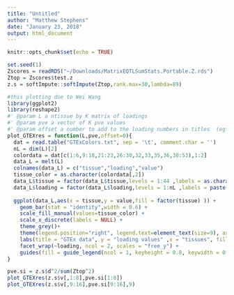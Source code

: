 ```yaml
---
title: "Untitled"
author: "Matthew Stephens"
date: "January 23, 2018"
output: html_document
---
```


```r
knitr::opts_chunk$set(echo = TRUE)
```

```r
set.seed(1)
Zscores = readRDS("~/Downloads/MatrixEQTLSumStats.Portable.Z.rds")
Ztop = Zscores$test.z
z.s = softImpute::softImpute(Ztop,rank.max=30,lambda=89)
```


```r
#this plotting due to Wei Wang
library(ggplot2)
library(reshape2)
#' @param L a ntissue by K matrix of loadings
#' @param pve a vector of K pve values
#' @param offset a number to add to the loading numbers in titles  (eg set to 9 if plotting loadings 9-x)
plot_GTEXres = function(L,pve,offset=0){
  dat = read.table("GTExColors.txt", sep = '\t', comment.char = '')
  nL = dim(L)[2]
  colordata = dat[c(1:6,9:18,21:23,26:30,32,33,35,36,38:53),1:2]
  data_L = melt(L)
  colnames(data_L) = c("tissue","loading","value")
  tissue_color = as.character(colordata[,2])
  data_L$tissue = factor(data_L$tissue,levels = 1:44 ,labels = as.character(colordata[,1]) )
  data_L$loading = factor(data_L$loading,levels = 1:nL ,labels = paste("loading",offset+(1:nL),"; pve:", round(pve,3)))
  
  ggplot(data_L,aes(x = tissue,y = value,fill = factor(tissue) )) +
    geom_bar(stat = "identity",width = 0.6) +
    scale_fill_manual(values=tissue_color) +
    scale_x_discrete(labels = NULL) +
    theme_grey()+
    theme(legend.position="right", legend.text=element_text(size=9), axis.text.y = element_text(size = 5)) + 
    labs(title = "GTEx data", y = "loading values" ,x = "tissues", fill="tissue") +
    facet_wrap(~loading, ncol = 2, scales = "free_y") +
    guides(fill = guide_legend(ncol = 1, keyheight = 0.8, keywidth = 0.3))
}

pve.si = z.s$d^2/sum(Ztop^2)
plot_GTEXres(z.s$v[,1:8],pve.si[1:8])
plot_GTEXres(z.s$v[,9:16],pve.si[9:16],9)


```

